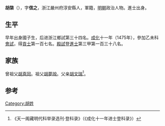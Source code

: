 {{Otheruses|other=名为胡信之的其他人物|胡信之}}

'''胡棨'''（{{bd|1439年||？}}），字'''信之'''，浙江嚴州府淳安縣人，軍籍，[[明朝|明朝]]政治人物。進士出身。

== 生平 ==
早年出身國子生，后进浙江鄉試第三十四名。[[成化|成化]]十一年（1475年），參加乙未科[[會試|會試]]，得[[貢士|貢士]]第一百七名。[[殿試|殿試]]登[[進士|進士]]第三甲第一百三十八名。

== 家族 ==
曾祖父[[胡真同|胡真同]]。祖父[[胡夢說|胡夢說]]。父亲[[胡文瑞|胡文瑞]]<ref>《天一阁藏明代科举录选刊·登科录》（《成化十一年进士登科录》）</ref>。

==参考==
{{reflist}}

{{成化十一年乙未科殿試金榜}}

{{Authority control}}

{{DEFAULTSORT:}}
[[Category:胡姓|Category:胡姓]]


{{明朝人物小作品}}
